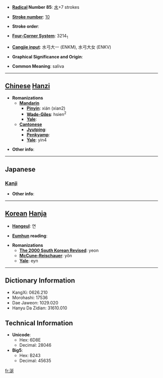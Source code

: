 * '''[[Wiktionary:Chinese radical index| Radical]] Number 85''': [[Wiktionary:Chinese radical index 水|水]]+7 strokes

* '''[[Wiktionary:Chinese total strokes index|Stroke number]]''': [[Wiktionary:Chinese total strokes index 10|10]]

* '''Stroke order''': 

* '''[[Wiktionary:Chinese four corner index|Four-Corner System]]''': 3214<sub>1</sub>

* '''[[Wiktionary:Chinese Cangjie index|Cangjie input]]''': 水弓大一 (ENKM), 水弓大女 (ENKV)

* '''Graphical Significance and Origin''': 

* '''Common Meaning''': saliva

----

== [[Chinese]] [[Hanzi]] ==

* '''Romanizations'''
** '''[[Mandarin]]'''
*** '''[[Pinyin]]''': xián (xian2)
*** '''[[Wade-Giles]]''': hsien<sup>2</sup>
*** '''[[Yale]]''': 
** '''[[Cantonese]]'''
*** '''[[Jyutping]]''':
*** '''[[Penkyamp]]''': 
*** '''[[Yale]]''': yin4

* '''Other info''': 

----

==Japanese==
===[[Kanji]]===
{{kanji|on readings=[[せん]] (sen), [[えん]] (en)
|kun readings=[[よだれ]] (yodare)
}}

* '''Other info''':  

----

== [[Korean]] [[Hanja]] ==

* '''[[Hangeul]]''': 연

* '''[[Eumhun]] reading''': 

* '''Romanizations'''
** '''[[The 2000 South Korean Revised Romanization|The 2000 South Korean Revised]]''': yeon
** '''[[McCune-Reischauer]]''': yŏn
** '''[[Yale]]''': eyn

----

== Dictionary Information ==

* KangXi: 0626.210
* Morohashi: 17536
* Dae Jaweon: 1029.020
* Hanyu Da Zidian: 31610.010

== Technical Information ==

* '''Unicode''':
** Hex: 6D8E
** Decimal: 28046
* '''Big5''':
** Hex: B243
** Decimal: 45635

[[fr:涎]]
